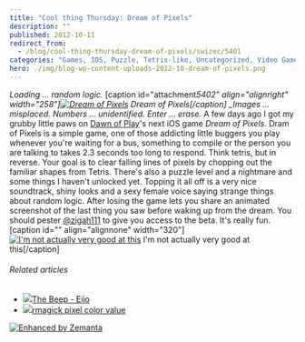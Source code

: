 ```yaml
---
title: "Cool thing Thursday: Dream of Pixels"
description: ""
published: 2012-10-11
redirect_from:
  - /blog/cool-thing-thursday-dream-of-pixels/swizec/5401
categories: "Games, IOS, Puzzle, Tetris-like, Uncategorized, Video Games"
hero: ./img/blog-wp-content-uploads-2012-10-dream-of-pixels.png
---
```


_Loading ... random logic._ \[caption id="attachment*5402" align="alignright" width="258"][![Dream of Pixels](http://swizec.com/blog/wp-content/uploads/2012/10/dream-of-pixels.png "Dream of Pixels")](./img/blog-wp-content-uploads-2012-10-dream-of-pixels.png) Dream of Pixels\[/caption] \_Images ... misplaced.* _Numbers ... unidentified._ _Enter ... erase._ A few days ago I got my grubby little paws on [Dawn of Play](http://dawnofplay.com/)'s next iOS game _Dream of Pixels_. Dram of Pixels is a simple game, one of those addicting little buggers you play whenever you're waiting for a bus, something to compile or the person you are talking to takes 2.3 seconds too long to respond. Think tetris, but in reverse. Your goal is to clear falling lines of pixels by chopping out the familiar shapes from Tetris. There's also a puzzle level and a nightmare and some things I haven't unlocked yet. Topping it all off is a very nice soundtrack, shiny looks and a sexy female voice saying strange things about random logic. After losing the game lets you share an animated screenshot of the last thing you saw before waking up from the dream. You should pester [@zigah111](https://twitter.com/zigah111) to give you access to the beta. It's really fun. \[caption id="" align="alignnone" width="320"][![I'm not actually very good at this](http://img.dawnofplay.com/dop/ss/screenshots/17CB1E74-4D40-4F5F-8973-DE028DB5B207.gif "I'm not actually very good at this")](http://img.dawnofplay.com/dop/ss/as.php?s=17CB1E74-4D40-4F5F-8973-DE028DB5B207) I'm not actually very good at this\[/caption]

###### Related articles

- [![](http://i.zemanta.com/106625121_80_80.jpg)](http://www.awesome-robo.com/2012/08/the-beep-eijo.html)[The Beep - Eijo](http://www.awesome-robo.com/2012/08/the-beep-eijo.html)
- [![](http://i.zemanta.com/noimg_101_80_80.jpg)](http://stackoverflow.com/questions/12651632/rmagick-pixel-color-value)[rmagick pixel color value](http://stackoverflow.com/questions/12651632/rmagick-pixel-color-value)

[![Enhanced by Zemanta](http://img.zemanta.com/zemified_e.png?x-id=cbc75b19-276c-4d8a-a8cd-896b1f60ba53)](http://www.zemanta.com/?px "Enhanced by Zemanta")
